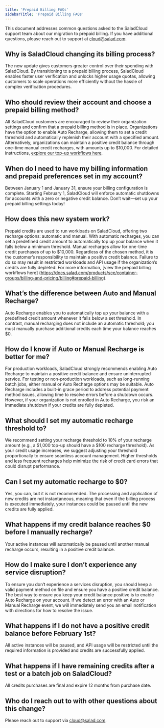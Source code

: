```yaml
---
title: 'Prepaid Billing FAQs'
sidebarTitle: 'Prepaid Billing FAQs'
---
```


This document addresses common questions asked to the SaladCloud support team about our migration to prepaid billing. If
you have additional questions, please reach out to support at [cloud@salad.com](mailto:cloud@salad.com).

## Why is SaladCloud changing its billing process?

The new update gives customers greater control over their spending with SaladCloud. By transitioning to a prepaid
billing process, SaladCloud enables faster user verification and unlocks higher usage quotas, allowing customers to
scale operations more efficiently without the hassle of complex verification procedures.

## Who should review their account and choose a prepaid billing method?

All SaladCloud customers are encouraged to review their organization settings and confirm that a prepaid billing method
is in place. Organizations have the option to enable Auto Recharge, allowing them to set a credit threshold and
automatically replenish their account with a specified amount. Alternatively, organizations can maintain a positive
credit balance through one-time manual credit recharges, with amounts up to $10,000. For detailed instructions,
[explore our top-up workflows here](https://docs.salad.com/products/sce/container-groups/billing-and-pricing/billing#prepaid-billing).

## When do I need to have my billing information and prepaid preferences set in my account?

Between January 1 and January 31, ensure your billing configuration is complete. Starting February 1, SaladCloud will
enforce automatic shutdowns for accounts with a zero or negative credit balance. Don’t wait—set up your prepaid billing
settings today!

## How does this new system work?

Prepaid credits are used to run workloads on SaladCloud, offering two recharge options: automatic and manual. With
automatic recharges, you can set a predefined credit amount to automatically top up your balance when it falls below a
minimum threshold. Manual recharges allow for one-time credit purchases of up to $10,000. Regardless of the chosen
method, it is the customer’s responsibility to maintain a positive credit balance. Failure to do so may result in
restricted workloads and API usage if the organization’s credits are fully depleted. For more information, [view the
prepaid billing workflows here]
(https://docs.salad.com/products/sce/container-groups/billing-and-pricing/billing#prepaid-billing).

## What’s the difference between Auto and Manual Recharge?

Auto Recharge enables you to automatically top up your balance with a predefined credit amount whenever it falls below a
set threshold. In contrast, manual recharging does not include an automatic threshold; you must manually purchase
additional credits each time your balance reaches $0.

## How do I know if Auto or Manual Recharge is better for me?

For production workloads, SaladCloud strongly recommends enabling Auto Recharge to maintain a positive credit balance
and ensure uninterrupted service. For testing or non-production workloads, such as long-running batch jobs, either
manual or Auto Recharge options may be suitable. Auto Recharge includes a built-in grace period to address potential
payment method issues, allowing time to resolve errors before a shutdown occurs. However, if your organization is not
enrolled in Auto Recharge, you risk an immediate shutdown if your credits are fully depleted.

## What should I set my automatic recharge threshold to?

We recommend setting your recharge threshold to 10% of your recharge amount (e.g., a $1,000 top-up should have a $100
recharge threshold). As your credit usage increases, we suggest adjusting your threshold proportionally to ensure
seamless account management. Higher thresholds and less frequent recharges help minimize the risk of credit card errors
that could disrupt performance.

## Can I set my automatic recharge to $0?

Yes, you can, but it is not recommended. The processing and application of new credits are not instantaneous, meaning
that even if the billing process is executed immediately, your instances could be paused until the new credits are fully
applied.

## What happens if my credit balance reaches $0 before I manually recharge?

Your active instances will automatically be paused until another manual recharge occurs, resulting in a positive credit
balance.

## How do I make sure I don’t experience any service disruption?

To ensure you don’t experience a services disruption, you should keep a valid payment method on file and ensure you have
a positive credit balance. The best way to ensure you keep your credit balance positive is to enable Auto Recharge on
your account. If we detect an error with an Auto or Manual Recharge event, we will immediately send you an email
notification with directions for how to resolve the issue.

## What happens if I do not have a positive credit balance before February 1st?

All active instances will be paused, and API usage will be restricted until the required information is provided and
credits are successfully applied.

## What happens if I have remaining credits after a test or a batch job on SaladCloud?

All credits purchases are final and expire 12 months from purchase date.

## Who do I reach out to with other questions about this change?

Please reach out to support via [cloud@salad.com](mailto:cloud@salad.com).
